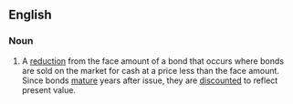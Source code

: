 ==English==

===Noun===
{{en-noun|head=[[bond]] [[discount]]}}

# {{lb|en|legal}} A [[reduction]] from the face amount of a bond that occurs where bonds are sold on the market for cash at a price less than the face amount. Since bonds [[mature]] years after issue, they are [[discount]]ed to reflect present value.